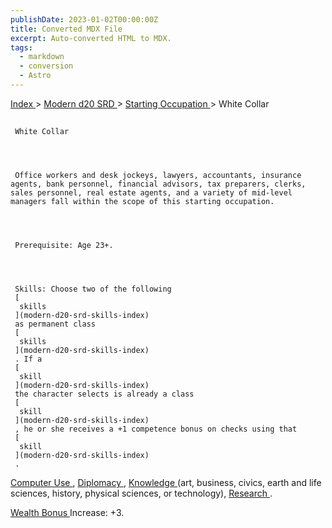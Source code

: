 ```yaml
---
publishDate: 2023-01-02T00:00:00Z
title: Converted MDX File
excerpt: Auto-converted HTML to MDX.
tags:
  - markdown
  - conversion
  - Astro
---
```







[
      Index
     ](-index)
     >
     [
      Modern d20 SRD
     ](modern-d20-srd-index)
     >
     [
      Starting Occupation
     ](modern-d20-srd-starting-occupation-index)
     > White Collar
    





## 
     White Collar
    



     Office workers and desk jockeys, lawyers, accountants, insurance agents, bank personnel, financial advisors, tax preparers, clerks, sales personnel, real estate agents, and a variety of mid-level managers fall within the scope of this starting occupation.
    



     Prerequisite: Age 23+.
    



     Skills: Choose two of the following
     [
      skills
     ](modern-d20-srd-skills-index)
     as permanent class
     [
      skills
     ](modern-d20-srd-skills-index)
     . If a
     [
      skill
     ](modern-d20-srd-skills-index)
     the character selects is already a class
     [
      skill
     ](modern-d20-srd-skills-index)
     , he or she receives a +1 competence bonus on checks using that
     [
      skill
     ](modern-d20-srd-skills-index)
     .
    



[
      Computer Use
     ](modern-d20-srd-skills-computer-use)
     ,
     [
      Diplomacy
     ](modern-d20-srd-skills-diplomacy)
     ,
     [
      Knowledge
     ](modern-d20-srd-skills-knowledge)
     (art, business, civics, earth and life
  sciences, history, physical sciences, or technology),
     [
      Research
     ](modern-d20-srd-skills-research)
     .
    



[
      Wealth Bonus
     ](modern-d20-srd-wealth-wealth-bonus)
     Increase: +3.
    




